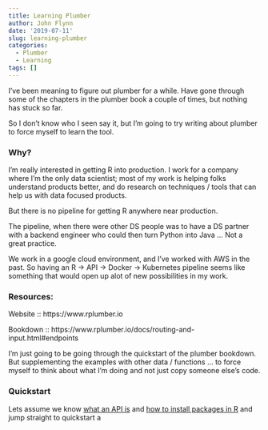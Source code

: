 ```yaml
---
title: Learning Plumber
author: John Flynn
date: '2019-07-11'
slug: learning-plumber
categories:
  - Plumber
  - Learning
tags: []
---
```



I've been meaning to figure out plumber for a while. Have gone through some of the chapters in the plumber book a couple of times, but nothing has stuck so far. 

So I don't know who I seen say it, but I'm going to try writing about plumber to force myself to learn the tool.

### Why?

I'm really interested in getting R into production. 
I work for a company where I'm the only data scientist; most of my work is helping folks understand products better, and do research on techniques / tools that can help us with data focused products.

But there is no pipeline for getting R anywhere near production. 

The pipeline, when there were other DS people was to have a DS partner with a backend engineer who could then turn Python into Java ... Not a great practice. 


We work in a google cloud environment, and I've worked with AWS in the past. 
So having an R -> API -> Docker -> Kubernetes pipeline seems like something that would open up alot of new possibilities in my work. 


### Resources:


Website :: https://www.rplumber.io

Bookdown :: https://www.rplumber.io/docs/routing-and-input.html#endpoints


I'm just going to be going through the quickstart of the plumber bookdown. But supplementing the examples with other data / functions ... to force myself to think about what I'm doing and not just copy someone else's code. 



### Quickstart



Lets assume we know [what an API is][1] and  [how to install packages in R][2] and jump straight to quickstart a










[1]: https://en.wikipedia.org/wiki/Application_programming_interface "API"
[2]: https://csgillespie.wordpress.com/2010/11/06/installing-r-packages/ "Install R Packages"
